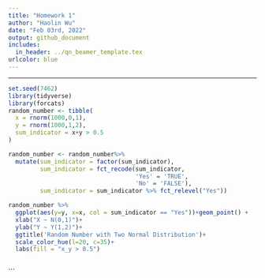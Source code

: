 ```yaml
---
title: "Homework 1"
author: "Haolin Wu"
date: "Feb 03rd, 2022"
output: github_document
includes:
  in_header: ../qn_beamer_template.tex
urlcolor: blue
---
```

  
---

```r
set.seed(7462)
library(tidyverse)
library(forcats)
random_number <- tibble(
  x = rnorm(1000,0,1), 
  y = rnorm(1000,1,2),
  sum_indicator = x+y > 0.5 
)

random_number <- random_number%>%
  mutate(sum_indicator = factor(sum_indicator),
         sum_indicator = fct_recode(sum_indicator,
                                    'Yes' = 'TRUE',
                                    'No' = 'FALSE'),
         sum_indicator = sum_indicator %>% fct_relevel("Yes"))

random_number %>%
  ggplot(aes(y=y, x=x, col = sum_indicator == "Yes"))+geom_point() +
  xlab("X ~ N(0,1)")+
  ylab("Y ~ Y(1,2)")+
  ggtitle('Random Number with Two Normal Distribution')+
  scale_color_hue(l=20, c=35)+
  labs(fill = "x_y > 0.5")
  


```
```